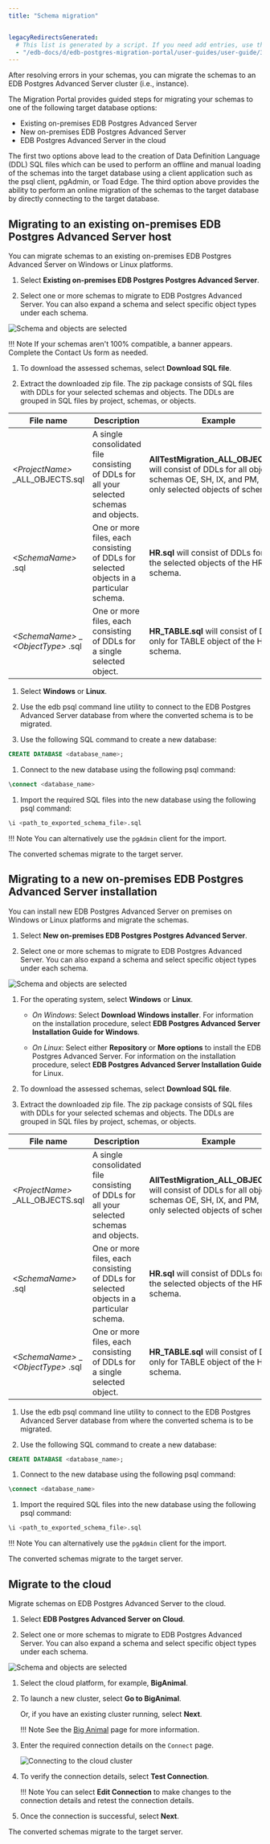 ```yaml
---
title: "Schema migration"


legacyRedirectsGenerated:
  # This list is generated by a script. If you need add entries, use the `legacyRedirects` key.
  - "/edb-docs/d/edb-postgres-migration-portal/user-guides/user-guide/3.0.1/mp_schema_migration.html"
---
```


<div id="mp_schema_migration" class="registered_link"></div>


After resolving errors in your schemas, you can migrate the schemas to an EDB Postgres Advanced Server cluster (i.e., instance).

The Migration Portal provides guided steps for migrating your schemas to one of the following target database options:

-   Existing on-premises EDB Postgres Advanced Server
-   New on-premises EDB Postgres Advanced Server
-   EDB Postgres Advanced Server in the cloud

The first two options above lead to the creation of Data Definition Language (DDL) SQL files which can be used to perform an offline and manual loading of the schemas into the target database using a client application such as the psql client, pgAdmin, or Toad Edge. The third option above provides the ability to perform an online migration of the schemas to the target database by directly connecting to the target database.

<div id="existing_on_premises_edb_advanced_server" class="registered_link"></div>

## Migrating to an existing on-premises EDB Postgres Advanced Server host

You can migrate schemas to an existing on-premises EDB Postgres Advanced Server on Windows or Linux platforms.

1. Select **Existing on-premises EDB Postgres Postgres Advanced Server**.

1. Select one or more schemas to migrate to EDB Postgres Advanced Server. You can also expand a schema and select specific object types under each schema.
 
 ![Schema and objects are selected](../images/schema_object_selection.png)

 !!! Note
     If your schemas aren't 100% compatible, a banner appears. Complete the Contact Us form as needed.

1. To download the assessed schemas, select **Download SQL file**.

1. Extract the downloaded zip file. The zip package consists of SQL files with DDLs for your selected schemas and objects. The DDLs are grouped in SQL files by project, schemas, or objects.

 | File name                              | Description                                                                              | Example                                                                         |
 |------------------------------------------------|------------------------------------------------------------------------------------------|---------------------------------------------------------------------------------|
 | *&lt;ProjectName>* _ALL_OBJECTS.sql            | A single consolidated file consisting of DDLs for all your selected schemas and objects. | **AllTestMigration_ALL_OBJECTS.sql** will consist of DDLs for all objects of schemas OE, SH, IX, and PM, and only selected objects of schema HR.                                                                            |
 | *&lt;SchemaName>* .sql                         | One or more files, each consisting of DDLs for selected objects in a particular schema.  | **HR.sql**  will consist of DDLs for all the selected objects of the HR schema. |
 | *&lt;SchemaName>* &#95; *&lt;ObjectType>* .sql | One or more files, each consisting of DDLs for a single selected object.                 | **HR_TABLE.sql**  will consist of DDLs only for TABLE object of the HR schema. |

1. Select **Windows** or **Linux**.

1. Use the edb psql command line utility to connect to the EDB Postgres Advanced Server database from where the converted schema is to be migrated. 

1. Use the following SQL command to create a new database:

 ```SQL
 CREATE DATABASE <database_name>;
 ```

1. Connect to the new database using the following psql command:

 ```SQL
 \connect <database_name>
 ```

1. Import the required SQL files into the new database using the following psql command:

 ```SQL
 \i <path_to_exported_schema_file>.sql
 ```

!!! Note
    You can alternatively use the `pgAdmin` client for the import.

The converted schemas migrate to the target server.


<div id="new_on_premises_edb_advanced_server" class="registered_link"></div>

## Migrating to a new on-premises EDB Postgres Advanced Server installation

You can install new EDB Postgres Advanced Server on premises on Windows or Linux platforms and migrate the schemas.

1. Select **New on-premises EDB Postgres Postgres Advanced Server**.

1. Select one or more schemas to migrate to EDB Postgres Advanced Server. You can also expand a schema and select specific object types under each schema.
 
 ![Schema and objects are selected](../images/schema_object_selection.png)

1. For the operating system, select **Windows** or **Linux**.
 
   - *On Windows*: Select **Download Windows installer**. For information on the installation procedure, select **EDB Postgres Advanced Server Installation Guide for Windows**.

   - *On Linux*: Select either **Repository** or **More options** to install the EDB Postgres Advanced Server. For information on the installation procedure, select **EDB Postgres Advanced Server Installation Guide** for Linux.

1. To download the assessed schemas, select **Download SQL file**.

1. Extract the downloaded zip file. The zip package consists of SQL files with DDLs for your selected schemas and objects. The DDLs are grouped in SQL files by project, schemas, or objects.

 | File name                              | Description                                                                              | Example                                                                         |
 |------------------------------------------------|------------------------------------------------------------------------------------------|---------------------------------------------------------------------------------|
 | *&lt;ProjectName>* _ALL_OBJECTS.sql            | A single consolidated file consisting of DDLs for all your selected schemas and objects. | **AllTestMigration_ALL_OBJECTS.sql** will consist of DDLs for all objects of schemas OE, SH, IX, and PM, and only selected objects of schema HR.                                                                            |
 | *&lt;SchemaName>* .sql                         | One or more files, each consisting of DDLs for selected objects in a particular schema.  | **HR.sql**  will consist of DDLs for all the selected objects of the HR schema. |
 | *&lt;SchemaName>* &#95; *&lt;ObjectType>* .sql | One or more files, each consisting of DDLs for a single selected object.                 | **HR_TABLE.sql**  will consist of DDLs only for TABLE object of the HR schema. |

1. Use the edb psql command line utility to connect to the EDB Postgres Advanced Server database from where the converted schema is to be migrated. 

1. Use the following SQL command to create a new database:

 ```SQL
 CREATE DATABASE <database_name>;
 ```

1. Connect to the new database using the following psql command:

 ```SQL
 \connect <database_name>
 ```

1. Import the required SQL files into the new database using the following psql command:

 ```SQL
 \i <path_to_exported_schema_file>.sql
 ```

!!! Note
    You can alternatively use the `pgAdmin` client for the import.

The converted schemas migrate to the target server.

## Migrate to the cloud

Migrate schemas on EDB Postgres Advanced Server to the cloud.

1. Select **EDB Postgres Advanced Server on Cloud**.

1. Select one or more schemas to migrate to EDB Postgres Advanced Server. You can also expand a schema and select specific object types under each schema.
 
 ![Schema and objects are selected](../images/schema_object_selection.png)

1. Select the cloud platform, for example, **BigAnimal**.

1. To launch a new cluster, select **Go to BigAnimal**.
 
    Or, if you have an existing cluster running, select **Next**.

    !!! Note
    See the [Big Animal](https://www.enterprisedb.com/edb-cloud) page for more information.

1. Enter the required connection details on the `Connect` page.

    ![Connecting to the cloud cluster](../images/mp_migrate_cloud_connection_updated.png)

1. To verify the connection details, select **Test Connection**.

    !!! Note
    You can select **Edit Connection** to make changes to the connection details and retest the connection details.

1. Once the connection is successful, select **Next**.

The converted schemas migrate to the target server.


